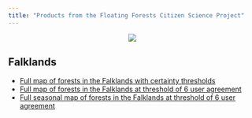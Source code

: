 ```yaml
---
title: "Products from the Floating Forests Citizen Science Project"
---
```


<center>![](./images/all_kelp_zoomout_crop.png)</center>



## Falklands  
- [Full map of forests in the Falklands with certainty thresholds](./images/all_kelp_zoomout.jpg)  
- [Full map of forests in the Falklands at threshold of 6 user agreement](./images/all_kelp_zoomout6.jpg)  
- [Full seasonal map of forests in the Falklands at threshold of 6 user agreement](./images/seasonal_panels.jpg)  

